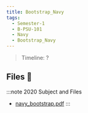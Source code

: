 ```yaml
---
title: Bootstrap_Navy
tags:
  - Semester-1
  - B-PSU-101
  - Navy
  - Bootstrap_Navy
---
```

> Timeline: ?


## Files 📂

:::note 2020 Subject and Files
- [navy_bootstrap.pdf](https://github.com/Studio-17/Epitech-Subjects/raw/main/Semester-1/B-PSU-101/Navy/Bootstrap_Navy/navy_bootstrap.pdf)
:::

